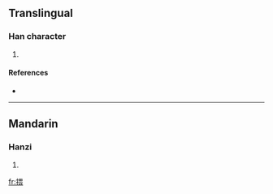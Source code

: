 ==Translingual==

===Han character===
{{Han char|rn=64|rad=手|as=09|sn=12|four=5603<sub>2</sub>|canj=手田一女 (QWMV)}}

# {{defn|Han|sort=手09}}

====References====
* {{Han ref|kx=0441.130|dkj=12335|dj=0792.080|hdz=31917.010|uh=63CB|ud=25547|bh=D96D|bd=55661}}

----

==Mandarin==

===Hanzi===
{{cmn-hanzi|pin=[[wēi]] ([[wei1]])|wg=wei<sup>1</sup>}}

# {{defn|Mandarin}}

[[fr:揋]]